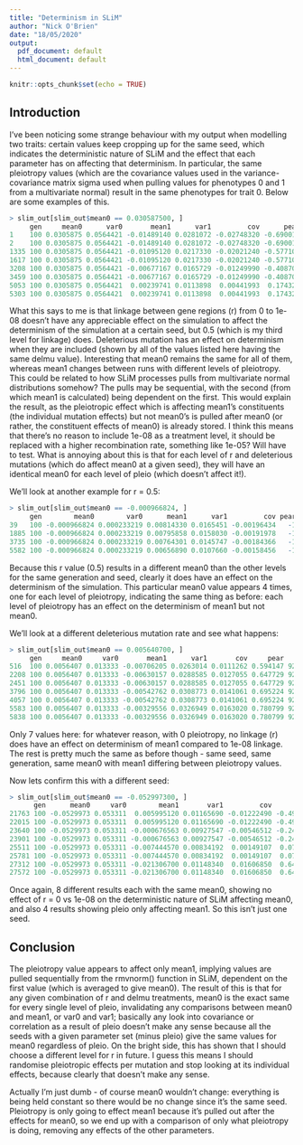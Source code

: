 ```yaml
---
title: "Determinism in SLiM"
author: "Nick O'Brien"
date: "18/05/2020"
output:
  pdf_document: default
  html_document: default
---
```


```r
knitr::opts_chunk$set(echo = TRUE)
```

## Introduction

I've been noticing some strange behaviour with my output when modelling two traits: certain values keep cropping up for the same seed, which indicates the deterministic nature of SLiM and the effect that each parameter has on affecting that determinism. In particular, the same pleiotropy values (which are the covariance values used in the variance-covariance matrix sigma used when pulling values for phenotypes 0 and 1 from a multivariate normal) result in the same phenotypes for trait 0. Below are some examples of this.

```r
> slim_out[slim_out$mean0 == 0.030587500, ]
     gen     mean0      var0       mean1      var1         cov      pear      seed     r delmu pleio
1    100 0.0305875 0.0564421 -0.01489140 0.0281072 -0.02748320 -0.690012 929413209 1e-08     0 0.000
2    100 0.0305875 0.0564421 -0.01489140 0.0281072 -0.02748320 -0.690012 929413209 0e+00     0 0.000
1335 100 0.0305875 0.0564421 -0.01095120 0.0217330 -0.02021240 -0.577105 929413209 0e+00     0 0.125
1617 100 0.0305875 0.0564421 -0.01095120 0.0217330 -0.02021240 -0.577105 929413209 1e-08     0 0.125
3208 100 0.0305875 0.0564421 -0.00677167 0.0165729 -0.01249990 -0.408702 929413209 0e+00     0 0.250
3459 100 0.0305875 0.0564421 -0.00677167 0.0165729 -0.01249990 -0.408702 929413209 1e-08     0 0.250
5053 100 0.0305875 0.0564421  0.00239741 0.0113898  0.00441993  0.174323 929413209 0e+00     0 0.500
5303 100 0.0305875 0.0564421  0.00239741 0.0113898  0.00441993  0.174323 929413209 1e-08     0 0.500

```
What this says to me is that linkage between gene regions (r) from 0 to 1e-08 doesn't have any appreciable effect on the simulation to affect the determinism of the simulation at a certain seed, but 0.5 (which is my third level for linkage) does. Deleterious mutation has an effect on determinism when they are included (shown by all of the values listed here having the same delmu value). Interesting that mean0 remains the same for all of them, whereas mean1 changes between runs with different levels of pleiotropy. This could be related to how SLiM processes pulls from multivariate normal distributions somehow? The pulls may be sequential, with the second (from which mean1 is calculated) being dependent on the first. This would explain the result, as the pleiotropic effect which is affecting mean1's constituents (the individual mutation effects) but not mean0's is pulled after mean0 (or rather, the constituent effects of mean0) is already stored. I think this means that there's no reason to include 1e-08 as a treatment level, it should be replaced with a higher recombination rate, something like 1e-05? Will have to test. 
What is annoying about this is that for each level of r and deleterious mutations (which do affect mean0 at a given seed), they will have an identical mean0 for each level of pleio (which doesn't affect it!).  

We'll look at another example for r = 0.5:


```r
> slim_out[slim_out$mean0 == -0.000966824, ]
     gen        mean0        var0      mean1      var1         cov pear      seed   r delmu pleio
39   100 -0.000966824 0.000233219 0.00814330 0.0165451 -0.00196434   -1 929413209 0.5     0 0.000
1885 100 -0.000966824 0.000233219 0.00795858 0.0158030 -0.00191978   -1 929413209 0.5     0 0.125
3735 100 -0.000966824 0.000233219 0.00764301 0.0145747 -0.00184366   -1 929413209 0.5     0 0.250
5582 100 -0.000966824 0.000233219 0.00656890 0.0107660 -0.00158456   -1 929413209 0.5     0 0.500
```

Because this r value (0.5) results in a different mean0 than the other levels for the same generation and seed, clearly it does have an effect on the determinism of the simulation. This particular mean0 value appears 4 times, one for each level of pleiotropy, indicating the same thing as before: each level of pleiotropy has an effect on the determinism of mean1 but not mean0.

We'll look at a different deleterious mutation rate and see what happens: 

``` r
> slim_out[slim_out$mean0 == 0.005640700, ]
     gen     mean0     var0       mean1      var1       cov     pear      seed     r delmu pleio
516  100 0.0056407 0.013333 -0.00706205 0.0263014 0.0111262 0.594147 929413209 1e-08   0.1 0.000
2208 100 0.0056407 0.013333 -0.00630157 0.0288585 0.0127055 0.647729 929413209 0e+00   0.1 0.125
2451 100 0.0056407 0.013333 -0.00630157 0.0288585 0.0127055 0.647729 929413209 1e-08   0.1 0.125
3796 100 0.0056407 0.013333 -0.00542762 0.0308773 0.0141061 0.695224 929413209 0e+00   0.1 0.250
4057 100 0.0056407 0.013333 -0.00542762 0.0308773 0.0141061 0.695224 929413209 1e-08   0.1 0.250
5583 100 0.0056407 0.013333 -0.00329556 0.0326949 0.0163020 0.780799 929413209 0e+00   0.1 0.500
5838 100 0.0056407 0.013333 -0.00329556 0.0326949 0.0163020 0.780799 929413209 1e-08   0.1 0.500
```

Only 7 values here: for whatever reason, with 0 pleiotropy, no linkage (r) does have an effect on determinism of mean1 compared to 1e-08 linkage. The rest is pretty much the same as before though - same seed, same generation, same mean0 with mean1 differing between pleiotropy values. 


Now lets confirm this with a different seed:


``` r
> slim_out[slim_out$mean0 == -0.052997300, ]
      gen      mean0     var0        mean1       var1         cov      pear      seed     r delmu pleio
21763 100 -0.0529973 0.053311  0.005995120 0.01165690 -0.01222490 -0.490394 676365814 0e+00   0.1 0.000
22015 100 -0.0529973 0.053311  0.005995120 0.01165690 -0.01222490 -0.490394 676365814 1e-08   0.1 0.000
23640 100 -0.0529973 0.053311 -0.000676563 0.00927547 -0.00546512 -0.245767 676365814 0e+00   0.1 0.125
23901 100 -0.0529973 0.053311 -0.000676563 0.00927547 -0.00546512 -0.245767 676365814 1e-08   0.1 0.125
25511 100 -0.0529973 0.053311 -0.007444570 0.00834192  0.00149107  0.070706 676365814 0e+00   0.1 0.250
25781 100 -0.0529973 0.053311 -0.007444570 0.00834192  0.00149107  0.070706 676365814 1e-08   0.1 0.250
27312 100 -0.0529973 0.053311 -0.021306700 0.01148340  0.01606850  0.649428 676365814 0e+00   0.1 0.500
27572 100 -0.0529973 0.053311 -0.021306700 0.01148340  0.01606850  0.649428 676365814 1e-08   0.1 0.500
```
Once again, 8 different results each with the same mean0, showing no effect of r = 0 vs 1e-08 on the deterministic nature of SLiM affecting mean0, and also 4 results showing pleio only affecting mean1. So this isn't just one seed.

## Conclusion

The pleiotropy value appears to affect only mean1, implying values are pulled sequentially from the rmvnorm() function in SLiM, dependent on the first value (which is averaged to give mean0). The result of this is that for any given combination of r and delmu treatments, mean0 is the exact same for every single level of pleio, invalidating any comparisons between mean0 and mean1, or var0 and var1; basically any look into covariance or correlation as a result of pleio doesn't make any sense because all the seeds with a given parameter set (minus pleio) give the same values for mean0 regardless of pleio. On the bright side, this has shown that I should choose a different level for r in future.
I guess this means I should randomise pleiotropic effects per mutation and stop looking at its individual effects, because clearly that doesn't make any sense.


Actually I'm just dumb - of course mean0 wouldn't change: everything is being held constant so there would be no change since it's the same seed. Pleiotropy is only going to effect mean1 because it's pulled out after the effects for mean0, so we end up with a comparison of only what pleiotropy is doing, removing any effects of the other parameters.

